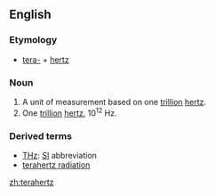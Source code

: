 ==English==

===Etymology===
* [[tera-]] + [[hertz]]

===Noun===
{{en-noun|-}}

# A unit of measurement based on one [[trillion]] [[hertz]].
# One [[trillion]] [[hertz]], 10<sup>12</sup> Hz.

===Derived terms===
*[[THz]]: [[SI]] abbreviation
*[[terahertz radiation]]

[[zh:terahertz]]